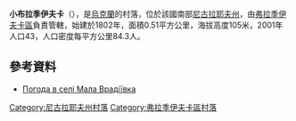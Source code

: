 {{coord|47|46|22|N|30|43|33|E|scale:100000|display=title}}

'''小布拉季伊夫卡'''（{{lang-uk|Мала Врадіївка}}），是[[烏克蘭|烏克蘭]]的村落，位於該國南部[[尼古拉耶夫州|尼古拉耶夫州]]，由[[弗拉季伊夫卡區|弗拉季伊夫卡區]]負責管轄，始建於1802年，面積0.51平方公里，海拔高度105米，2001年人口43，人口密度每平方公里84.3人。

==參考資料==
* [http://weather.in.ua/ua/nikolaevskaja/14488 Погода в селі Мала Врадіївка] {{Wayback|url=http://weather.in.ua/ua/nikolaevskaja/14488 |date=20160606135824 }}

[[Category:尼古拉耶夫州村落|Category:尼古拉耶夫州村落]]
[[Category:弗拉季伊夫卡區村落|Category:弗拉季伊夫卡區村落]]


{{Mykolaiv-geo-stub}}